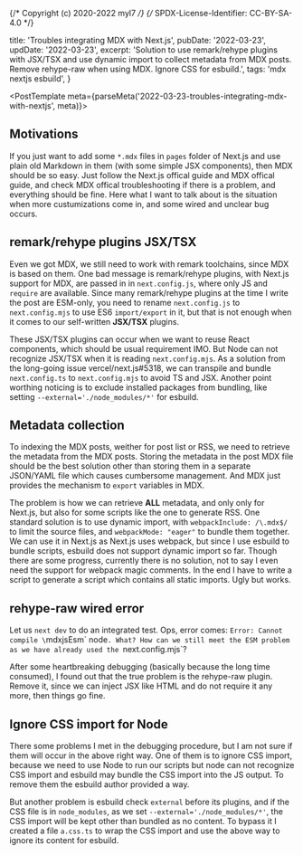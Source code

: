 {/* Copyright (c) 2020-2022 myl7 */}
{/* SPDX-License-Identifier: CC-BY-SA-4.0 */}


  title: 'Troubles integrating MDX with Next.js',
  pubDate: '2022-03-23',
  updDate: '2022-03-23',
  excerpt: 'Solution to use remark/rehype plugins with JSX/TSX and use dynamic import to collect metadata from MDX posts. Remove rehype-raw when using MDX. Ignore CSS for esbuild.',
  tags: 'mdx nextjs esbuild',
}

<PostTemplate meta={parseMeta('2022-03-23-troubles-integrating-mdx-with-nextjs', meta)}>

## Motivations

If you just want to add some `*.mdx` files in `pages` folder of Next.js and use plain old Markdown in them (with some simple JSX components), then MDX should be so easy.
Just follow the <ExtLink href="https://nextjs.org/docs/advanced-features/using-mdx">Next.js offical guide</ExtLink> and <ExtLink href="https://mdxjs.com/docs/getting-started/">MDX offical guide</ExtLink>, and check <ExtLink href="https://mdxjs.com/docs/troubleshooting-mdx/#problems-integrating-mdx">MDX offical troubleshooting</ExtLink> if there is a problem, and everything should be fine.
Here what I want to talk about is the situation when more custumizations come in, and some wired and unclear bug occurs.

## remark/rehype plugins JSX/TSX

Even we got MDX, we still need to work with remark toolchains, since MDX is based on them.
One bad message is remark/rehype plugins, with Next.js support for MDX, are passed in in `next.config.js`, where only JS and `require` are available.
Since many remark/rehype plugins at the time I write the post are ESM-only, you need to rename `next.config.js` to `next.config.mjs` to use ES6 `import/export` in it, but that is not enough when it comes to our self-written **JSX/TSX** plugins.

These JSX/TSX plugins can occur when we want to reuse React components, which should be usual requirement IMO.
But Node can not recognize JSX/TSX when it is reading `next.config.mjs`.
As a solution from the long-going issue <ExtLink href="https://github.com/vercel/next.js/issues/5318">vercel/next.js#5318</ExtLink>, we can transpile and bundle `next.config.ts` to `next.config.mjs` to avoid TS and JSX.
Another point worthing noticing is to exclude installed packages from bundling, like setting `--external='./node_modules/*'` for esbuild.

## Metadata collection

To indexing the MDX posts, weither for post list or RSS, we need to retrieve the metadata from the MDX posts.
Storing the metadata in the post MDX file should be the best solution other than storing them in a separate JSON/YAML file which causes cumbersome management.
And MDX just provides the mechanism to `export` variables in MDX.

The problem is how we can retrieve **ALL** metadata, and only only for Next.js, but also for some scripts like the one to generate RSS.
One standard solution is to use dynamic import, with `webpackInclude: /\.mdx$/` to limit the source files, and `webpackMode: "eager"` to bundle them together.
We can use it in Next.js as Next.js uses webpack, but since I use esbuild to bundle scripts, esbuild does not support dynamic import so far.
Though there are <ExtLink href="https://github.com/evanw/esbuild/issues/700">some progress</ExtLink>, currently there is no solution, not to say I even need the support for webpack magic comments.
In the end I have to write a script to generate a script which contains all static imports.
Ugly but works.

## rehype-raw wired error

Let us `next dev` to do an integrated test.
Ops, error comes: `Error: Cannot compile \`mdxjsEsm\` node`.
What? How can we still meet the ESM problem as we have already used the `next.config.mjs`?

After some heartbreaking debugging (basically because the long time consumed), I found out that the true problem is the rehype-raw plugin.
Remove it, since we can inject JSX like HTML and do not require it any more, then things go fine.

## Ignore CSS import for Node

There some problems I met in the debugging procedure, but I am not sure if them will occur in the above right way.
One of them is to ignore CSS import, because we need to use Node to run our scripts but node can not recognize CSS import and esbuild may bundle the CSS import into the JS output.
To remove them the esbuild author provided <ExtLink href="https://github.com/evanw/esbuild/issues/599#issuecomment-745118158">a way</ExtLink>.

But another problem is esbuild check `external` before its plugins, and if the CSS file is in `node_modules`, as we set `--external='./node_modules/*'`, the CSS import will be kept other than bundled as no content.
To bypass it I created a file `a.css.ts` to wrap the CSS import and use the above way to ignore its content for esbuild.

</PostTemplate>
